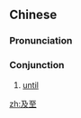 ==Chinese==
{{zh-forms}}

===Pronunciation===
{{zh-pron
|m=jízhì
|c=kap6 zi3
|cat=con
}}

===Conjunction===
{{zh-con}}

# [[until]]

[[zh:及至]]